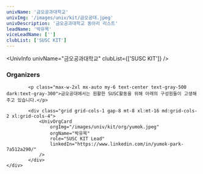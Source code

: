 ```yaml
---
univName: '금오공과대학교'
univImg: '/images/univ/kit/금오공대.jpeg'
univDescription: '금오공과대학교 동아리 리스트'
leadName: '박유목'
viceLeadName: ['']
clubList: ['SUSC KIT']
---
```




<UnivInfo
	univName="금오공과대학교"
	clubList={['SUSC KIT']}
/>

<section class="bg-white dark:bg-gray-900">
	<div class="container px-6 py-10 mx-auto">
			<h3 class="text-2xl font-semibold text-center text-gray-800 capitalize lg:text-3xl dark:text-white">Organizers</h3>

			<p class="max-w-2xl mx-auto my-6 text-center text-gray-500 dark:text-gray-300">금오공대에서는 원활한 SUSC활동을 위해 아래의 구성원들이 고생해주고 있습니다.</p>

			<div class="grid grid-cols-1 gap-8 mt-8 xl:mt-16 md:grid-cols-2 xl:grid-cols-4">
				<UnivOrgCard 
					orgImg="/images/univ/kit/org/yumok.jpeg"
					orgName="박유목"
					role="SUSC KIT Lead"
					linkedIn="https://www.linkedin.com/in/yumok-park-7a512a290/"
				/>
			</div>
	</div>
</section>